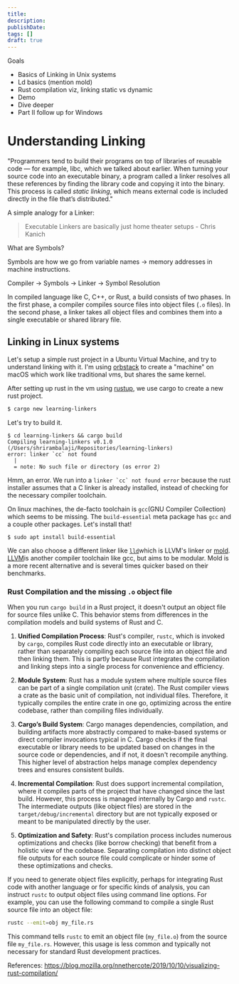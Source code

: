 ```yaml
---
title: 
description:
publishDate: 
tags: []
draft: true
---
```

Goals
- Basics of Linking in Unix systems
- Ld basics (mention mold)
- Rust compilation viz, linking static vs dynamic
- Demo
- Dive deeper
- Part II follow up for Windows

# Understanding Linking

"Programmers tend to build their programs on top of libraries of reusable code — for example, libc, which we talked about earlier. When turning your source code into an executable binary, a program called a linker resolves all these references by finding the library code and copying it into the binary. This process is called _static linking_, which means external code is included directly in the file that’s distributed."

A simple analogy for a Linker:
> Executable Linkers are basically just home theater setups - Chris Kanich

What are Symbols?

Symbols are how we go from variable names -> memory addresses in machine instructions. 

Compiler -> Symbols -> Linker -> Symbol Resolution 

In compiled language like C, C++, or Rust, a build consists of two phases. In the first phase, a compiler compiles source files into object files (`.o` files). In the second phase, a linker takes all object files and combines them into a single executable or shared library file.

## Linking in Linux systems

Let's setup a simple rust project in a Ubuntu Virtual Machine, and try to understand linking with it. I'm using [orbstack](https://docs.orbstack.dev/architecture#:~:text=OrbStack%20uses%20a%20lightweight%20Linux,integration%20with%20macOS%2C%20and%20more.) to create a "machine" on macOS which work like traditional vms, but shares the same kernel. 

After setting up rust in the vm using [rustup](https://rustup.rs), we use cargo to create a new rust project.

```bash
$ cargo new learning-linkers
```

Let's try to build it.

```shell
$ cd learning-linkers && cargo build
Compiling learning-linkers v0.1.0 (/Users/shrirambalaji/Repositories/learning-linkers)
error: linker `cc` not found
  |
  = note: No such file or directory (os error 2)
```

Hmm, an error. We run into a ```linker `cc` not found error``` because the rust installer assumes that a C linker is already installed, instead of checking for the necessary compiler toolchain. 

On linux machines, the de-facto toolchain is `gcc`(GNU Compiler Collection) which seems to be missing. The `build-essential` meta package has `gcc` and a couple other packages. Let's install that!

```shell
$ sudo apt install build-essential
```

We can also choose a different linker like [`lld`](https://lld.llvm.org)which is LLVM's linker or [mold](https://github.com/rui314/mold). [LLVM](https://llvm.org)is another compiler toolchain like gcc, but aims to be modular. Mold is a more recent alternative and is several times quicker based on their benchmarks.

### Rust Compilation and the missing `.o` object file

When you run `cargo build` in a Rust project, it doesn't output an object file for source files unlike C. This behavior stems from differences in the compilation models and build systems of Rust and C.

1. **Unified Compilation Process**: Rust's compiler, `rustc`, which is invoked by `cargo`, compiles Rust code directly into an executable or library, rather than separately compiling each source file into an object file and then linking them. This is partly because Rust integrates the compilation and linking steps into a single process for convenience and efficiency.

2. **Module System**: Rust has a module system where multiple source files can be part of a single compilation unit (crate). The Rust compiler views a crate as the basic unit of compilation, not individual files. Therefore, it typically compiles the entire crate in one go, optimizing across the entire codebase, rather than compiling files individually.

3. **Cargo’s Build System**: Cargo manages dependencies, compilation, and building artifacts more abstractly compared to make-based systems or direct compiler invocations typical in C. Cargo checks if the final executable or library needs to be updated based on changes in the source code or dependencies, and if not, it doesn't recompile anything. This higher level of abstraction helps manage complex dependency trees and ensures consistent builds.

4. **Incremental Compilation**: Rust does support incremental compilation, where it compiles parts of the project that have changed since the last build. However, this process is managed internally by Cargo and `rustc`. The intermediate outputs (like object files) are stored in the `target/debug/incremental` directory but are not typically exposed or meant to be manipulated directly by the user.

5. **Optimization and Safety**: Rust's compilation process includes numerous optimizations and checks (like borrow checking) that benefit from a holistic view of the codebase. Separating compilation into distinct object file outputs for each source file could complicate or hinder some of these optimizations and checks.

If you need to generate object files explicitly, perhaps for integrating Rust code with another language or for specific kinds of analysis, you can instruct `rustc` to output object files using command line options. For example, you can use the following command to compile a single Rust source file into an object file:

```bash
rustc --emit=obj my_file.rs
```

This command tells `rustc` to emit an object file (`my_file.o`) from the source file `my_file.rs`. However, this usage is less common and typically not necessary for standard Rust development practices.
[](https://www.youtube.com/@ChrisKanich)




References:
https://blog.mozilla.org/nnethercote/2019/10/10/visualizing-rust-compilation/